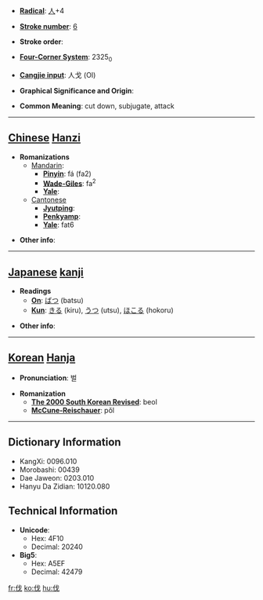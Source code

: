 * '''[[Wiktionary:Chinese radical index| Radical]]''': [[Wiktionary:Chinese radical index 人|人]]+4

* '''[[Wiktionary:Chinese total strokes index|Stroke number]]''': [[Wiktionary:Chinese total strokes index 6|6]]

* '''Stroke order''': 

* '''[[Wiktionary:Chinese four corner index|Four-Corner System]]''': 2325<sub>0</sub>

* '''[[Wiktionary:Chinese Cangjie index|Cangjie input]]''': 人戈 (OI)

* '''Graphical Significance and Origin''': 

* '''Common Meaning''': cut down, subjugate, attack

----

== [[Chinese]] [[Hanzi]] ==

* '''Romanizations'''
** [[Mandarin]]:
*** '''[[Pinyin]]''': fá (fa2)
*** '''[[Wade-Giles]]''': fa<sup>2</sup>
*** '''[[Yale]]''': 
**[[Cantonese]]
***'''[[Jyutping]]''':
***'''[[Penkyamp]]''': 
***'''[[Yale]]''': fat6

* '''Other info''': 

----

== [[Japanese]] [[kanji]] ==

* '''Readings'''
** '''[[On]]''': [[ばつ]] (batsu)
** '''[[Kun]]''': [[きる]] (kiru), [[うつ]] (utsu), [[ほこる]] (hokoru)

* '''Other info''':  

----

== [[Korean]] [[Hanja]] ==

* '''Pronunciation''': 벌

* '''Romanization'''
** '''[[The 2000 South Korean Revised Romanization|The 2000 South Korean Revised]]''': beol
** '''[[McCune-Reischauer]]''': pŏl

----

== Dictionary Information ==

* KangXi: 0096.010
* Morobashi: 00439
* Dae Jaweon: 0203.010
* Hanyu Da Zidian: 10120.080

== Technical Information ==

* '''Unicode''':
** Hex: 4F10
** Decimal: 20240
* '''Big5''':
** Hex: A5EF
** Decimal: 42479

[[fr:伐]]
[[ko:伐]]
[[hu:伐]]